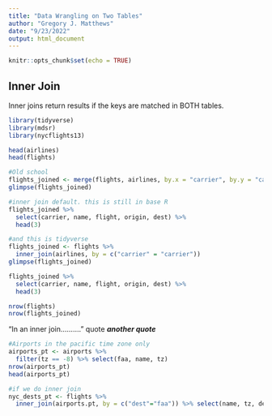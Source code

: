 ```yaml
---
title: "Data Wrangling on Two Tables"
author: "Gregory J. Matthews"
date: "9/23/2022"
output: html_document
---
```


```r
knitr::opts_chunk$set(echo = TRUE)
```

## Inner Join
Inner joins return results if the keys are matched in BOTH tables.

```r
library(tidyverse)
library(mdsr)
library(nycflights13)

head(airlines)
head(flights)

```

```r
#Old school
flights_joined <- merge(flights, airlines, by.x = "carrier", by.y = "carrier")
glimpse(flights_joined)
```

```r
#inner join default. this is still in base R
flights_joined %>% 
  select(carrier, name, flight, origin, dest) %>% 
  head(3)
```

```r
#and this is tidyverse
flights_joined <- flights %>% 
  inner_join(airlines, by = c("carrier" = "carrier"))
glimpse(flights_joined)
```

```r
flights_joined %>% 
  select(carrier, name, flight, origin, dest) %>% 
  head(3)
```

```r
nrow(flights)
nrow(flights_joined)
```


"In an inner join.........." quote
***another quote***

```r
#Airports in the pacific time zone only
airports_pt <- airports %>%
  filter(tz == -8) %>% select(faa, name, tz)
nrow(airports_pt)
head(airports_pt)
```

```r
#if we do inner join
nyc_dests_pt <- flights %>%
  inner_join(airports.pt, by = c("dest"="faa")) %>% select(name, tz, dest, dep_time, sched_dep_time, arr_time, sched_arr_time, carrier)

```


